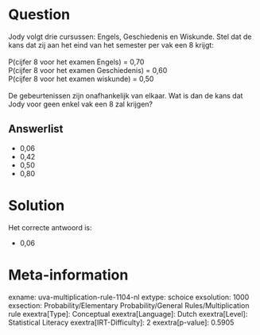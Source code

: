 Question
========

Jody volgt drie cursussen: Engels, Geschiedenis en Wiskunde. Stel dat de
kans dat zij aan het eind van het semester per vak een 8 krijgt:\
\
P(cijfer 8 voor het examen Engels) = 0,70\
P(cijfer 8 voor het examen Geschiedenis) = 0,60\
P(cijfer 8 voor het examen wiskunde) = 0,50\
\
De gebeurtenissen zijn onafhankelijk van elkaar. Wat is dan de kans dat
Jody voor geen enkel vak een 8 zal krijgen?\

Answerlist
----------

* 0,06
* 0,42
* 0,50
* 0,80

Solution
========

Het correcte antwoord is: 

* 0,06

Meta-information
================
exname: uva-multiplication-rule-1104-nl
extype: schoice
exsolution: 1000
exsection: Probability/Elementary Probability/General Rules/Multiplication rule
exextra[Type]: Conceptual
exextra[Language]: Dutch
exextra[Level]: Statistical Literacy
exextra[IRT-Difficulty]: 2
exextra[p-value]: 0.5905
